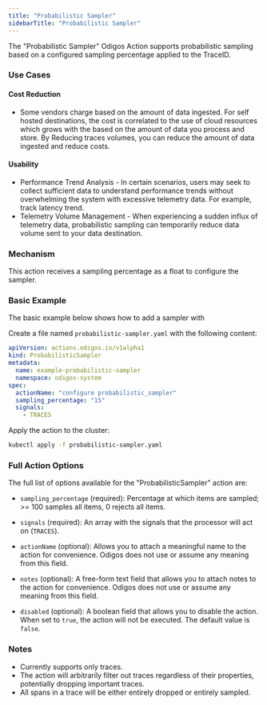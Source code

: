 ```yaml
---
title: "Probabilistic Sampler"
sidebarTitle: "Probabilistic Sampler"
---
```


The "Probabilistic Sampler" Odigos Action supports probabilistic sampling based on a configured sampling percentage applied to the TraceID.

### Use Cases

#### Cost Reduction

- Some vendors charge based on the amount of data ingested. For self hosted destinations, the cost is correlated to the use of cloud resources which grows with the based on the amount of data you process and store. By Reducing traces volumes, you can reduce the amount of data ingested and reduce costs.

#### Usability

- Performance Trend Analysis - In certain scenarios, users may seek to collect sufficient data to understand performance trends without overwhelming the system with excessive telemetry data. For example, track latency trend.
- Telemetry Volume Management - When experiencing a sudden influx of telemetry data, probabilistic sampling can temporarily reduce data volume sent to your data destination.


### Mechanism

This action receives a sampling percentage as a float to configure the sampler.

### Basic Example

The basic example below shows how to add a sampler with 

Create a file named `probabilistic-sampler.yaml` with the following content:

```yaml
apiVersion: actions.odigos.io/v1alpha1
kind: ProbabilisticSampler
metadata:
  name: example-probabilistic-sampler
  namespace: odigos-system
spec:
  actionName: "configure probabilistic_sampler"
  sampling_percentage: "15"
  signals:
    - TRACES
```

Apply the action to the cluster:

```bash
kubectl apply -f probabilistic-sampler.yaml
```

### Full Action Options

The full list of options available for the "ProbabilisticSampler" action are:

- `sampling_percentage` (required): Percentage at which items are sampled; >= 100 samples all items, 0 rejects all items.

- `signals` (required): An array with the signals that the processor will act on (`TRACES`).

- `actionName` (optional): Allows you to attach a meaningful name to the action for convenience. Odigos does not use or assume any meaning from this field.

- `notes` (optional): A free-form text field that allows you to attach notes to the action for convenience. Odigos does not use or assume any meaning from this field.

- `disabled` (optional): A boolean field that allows you to disable the action. When set to `true`, the action will not be executed. The default value is `false`.

### Notes

- Currently supports only traces.
- The action will arbitrarily filter out traces regardless of their properties, potentially dropping important traces.
- All spans in a trace will be either entirely dropped or entirely sampled.
